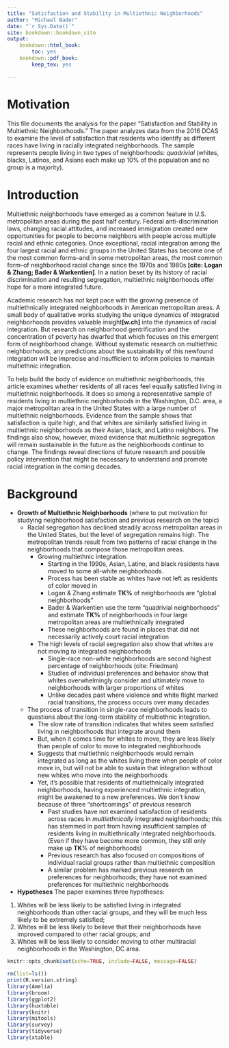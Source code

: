 ---
title: "Satisfaction and Stability in Multiethnic Neighborhoods"
author: "Michael Bader"
date: "`r Sys.Date()`"
site: bookdown::bookdown_site
output: 
    bookdown::html_book:
        toc: yes
    bookdown::pdf_book:
        keep_tex: yes

---

# Motivation
This file documents the analysis for the paper "Satisfaction and Stability in Multiethnic Neighborhoods." The paper analyzes data from the 2016 DCAS to examine the level of satisfaction that residents who identify as different races have living in racially integrated neighborhoods. The sample represents people living in two types of neighborhoods: *quadrivial* (whites, blacks, Latinos, and Asians each make up 10% of the population and no group is a majority). 



# Introduction
Multiethnic neighborhoods have emerged as a common feature in U.S. metropolitan areas during the past half century. Federal anti-discrimination laws, changing racial attitudes, and increased immigration created new opportunities for people to become neighbors with people across multiple racial and ethnic categories. Once exceptional, racial integration among the four largest racial and ethnic groups in the United States has become one of the most common forms--and in some metropolitan areas, *the* most common form--of neighborhood racial change since the 1970s and 1980s **[cite: Logan & Zhang; Bader & Warkentien]**. In a nation beset by its history of racial discrimination and resulting segregation, multiethnic neighborhoods offer hope for a more integrated future. 

Academic research has not kept pace with the growing presence of multiethnically integrated neighborhoods in American metropolitan areas. A small body of qualitative works studying the unique dynamics of integrated neighborhoods provides valuable insight**[w.ch]** into the dynamics of racial integration. But research on neighborhood gentrification and the concentration of poverty has dwarfed that which focuses on this emergent form of neighborhood change. Without systematic research on multiethnic neighborhoods, any predictions about the sustainability of this newfound integration will be imprecise and insufficient to inform policies to maintain multiethnic integration. 

To help build the body of evidence on multiethnic neighborhoods, this article examines whether residents of all races feel equally satisfied living in multiethnic neighborhoods. It does so among a representative sample of residents living in multiethnic neighborhoods in the Washington, D.C. area, a major metropolitan area in the United States with a large number of multiethnic neighborhoods. Evidence from the sample shows that satisfaction is quite high, and that whites are similarly satisfied living in multiethnic neighborhoods as their Asian, black, and Latino neighbors. The findings also show, however, mixed evidence that multiethnic segregation will remain sustainable in the future as the neighborhoods continue to change. The findings reveal directions of future research and possible policy intervention that might be necessary to understand and promote racial integration in the coming decades. 


# Background

* **Growth of Multiethnic Neighborhoods** (where to put motivation for studying neighborhood satisfaction and previous research on the topic)
    * Racial segregation has declined steadily across metropolitan areas in the United States, but the level of segregation remains high. The metropolitan trends result from two patterns of racial change in the neighborhoods that compose those metropolitan areas.
        * Growing multiethnic integration.
            * Starting in the 1990s, Asian, Latino, and black residents have moved to some all-white neighborhoods. 
            * Process has been stable as whites have not left as residents of color moved in
            * Logan & Zhang estimate **TK%** of neighborhoods are "global neighborhoods"
            * Bader & Warkentien use the term "quadrivial neighborhoods" and estimate **TK%** of neighborhoods in four large metropolitan areas are multiethnically integrated
            * These neighborhoods are found in places that did not necessarily actively court racial integration
        * The high levels of racial segregation also show that whites are not moving *to* integrated neighborhoods
            * Single-race non-white neighborhoods are second highest percentage of neighborhoods (cite: Friedman)
            * Studies of individual preferences and behavior show that whites overwhelmingly consider and ultimately move to neighborhoods with larger proportions of whites
            * Unlike decades past where violence and white flight marked racial transitions, the process occurs over many decades
    * The process of transition in single-race neighborhoods leads to questions about the long-term stability of multiethnic integration. 
        * The slow rate of transition indicates that whites seem satisfied living in neighborhoods that integrate around them
        * But, when it comes time for whites to move, they are less likely than people of color to move to integrated neighborhoods
        * Suggests that multiethnic neighborhoods would remain integrated as long as the whites living there when people of color move in, but will not be able to sustain that integration without new whites who move into the neighborhoods
        * Yet, it's possible that residents of multiethnically integrated neighborhoods, having experienced multiethnic integration, might be awakened to a new preferences. We don't know because of three "shortcomings" of previous research
            * Past studies have not examined satisfaction of residents across races in *multiethnically* integrated neighborhoods; this has stemmed in part from having insufficient samples of residents living in multiethnically integrated neighborhoods. (Even if they have become more common, they still only make up **TK**% of neighborhoods)
            * Previous research has also focused on compositions of individual racial groups rather than multiethnic composition
            * A similar problem has marked previous research on preferences for neighborhoods; they have not examined preferences for multiethnic neighborhoods
* **Hypotheses**
The paper examines three hypotheses: 

1. Whites will be less likely to be satisfied living in integrated neighborhoods than other racial groups, and they will be much less likely to be extremely satisfied;
2. Whites will be less likely to believe that their neighborhoods have improved compared to other racial groups; and
3. Whites will be less likely to consider moving to other multiracial neighborhoods in the Washington, DC area. 

<!--# Setup-->

```{r setup, include=FALSE}
knitr::opts_chunk$set(echo=TRUE, include=FALSE, message=FALSE)
```

```{r libraries, message=FALSE}
rm(list=ls())
print(R.version.string)
library(Amelia)
library(broom)
library(ggplot2)
library(huxtable)
library(knitr)
library(mitools)
library(survey)
library(tidyverse)
library(xtable)
```




